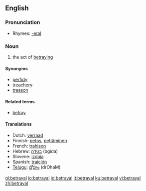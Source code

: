 ==English==

===Pronunciation===
*Rhymes: [[Rhymes:English:-eɪəl|-eɪəl]]

===Noun===
{{en-noun}}

# the act of [[betray]]ing

====Synonyms====
*[[perfidy]]
*[[treachery]]
*[[treason]]

====Related terms====
*[[betray]]

====Translations====
*Dutch: [[verraad]] {{n}}
*Finnish: [[petos]], [[pettäminen]]
*French: [[trahison]] {{m}}
*Hebrew: [[בגידה]] (bgida) {{f}}
*Slovene: [[izdaja]] {{f}}
*Spanish: [[traición]]
*[[Telugu]]: [[ద్రోహం]] (drOhaM)

[[gl:betrayal]]
[[io:betrayal]]
[[id:betrayal]]
[[it:betrayal]]
[[ku:betrayal]]
[[vi:betrayal]]
[[zh:betrayal]]